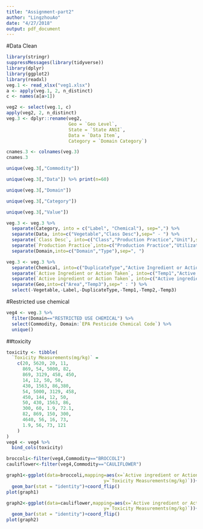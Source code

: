 ```yaml
---
title: "Assignment-part2"
author: "LingzhouAo"
date: "4/27/2018"
output: pdf_document
---
```

#Data Clean
```r
library(stringr)
suppressMessages(library(tidyverse))
library(dplyr)
library(ggplot2)
library(readxl)
veg.1 <- read_xlsx("veg1.xlsx")
a <- apply(veg.1, 2, n_distinct)
c <- names(a[a>1])

veg2 <- select(veg.1, c)
apply(veg2, 2, n_distinct)
veg.3 <- dplyr::rename(veg2, 
                       Geo = `Geo Level`, 
                       State = `State ANSI`,
                       Data = `Data Item`,
                       Category = `Domain Category`)

cnames.3 <- colnames(veg.3)
cnames.3

unique(veg.3[,"Commodity"])

unique(veg.3[,"Data"]) %>% print(n=60)

unique(veg.3[,"Domain"])

unique(veg.3[,"Category"])

unique(veg.3[,"Value"])

veg.3 <- veg.3 %>%
  separate(Category, into = c("Label", "Chemical"), sep=",") %>%
  separate(Data, into=c("Vegetable","Class Desc"),sep=" - ") %>%
  separate(`Class Desc`, into=c("Class","Production Practice","Unit"),sep=",") %>%
  separate(`Production Practice`,into=c("Production Practice","Utilization Practice","Statistic Category"),sep=" / ") %>%
  separate(Domain,into=c("Domain","Type"),sep=", ") 

veg.3 <- veg.3 %>%
  separate(Chemical, into=c("DuplicateType","Active Ingredient or Action Taken"),sep=": ") %>%
  separate(`Active Ingredient or Action Taken`, into=c("Temp1","Active ingredient or Action Taken","Temp2"),sep=c(1,-2)) %>%
  separate(`Active ingredient or Action Taken`, into=c("Active ingredient or Action Taken","EPA Pesticide Chemical Code"),sep="=") %>%
  separate(Geo,into=c("Area","Temp3"),sep=" : ") %>%
  select(-Vegetable,-Label,-DuplicateType,-Temp1,-Temp2,-Temp3)
```

#Restricted use chemical
```r
veg4 <- veg.3 %>%
  filter(Domain=="RESTRICTED USE CHEMICAL") %>%
  select(Commodity, Domain:`EPA Pesticide Chemical Code`) %>%
  unique()
```

##toxicity

```r
toxicity <- tibble(
  `Toxicity Measurements(mg/kg)` =
    c(20, 5620, 20, 11,
      869, 54, 5000, 82,
      869, 3129, 458, 450,
      14, 12, 50, 50,
      430, 1563, 86,380,
      54, 5000, 3129, 458,
      450, 144, 12, 50,
      50, 430, 1563, 86,
      300, 60, 1.9, 72.1,
      82, 869, 150, 300,
      4640, 56, 16, 73,
      1.9, 56, 73, 121
    )
)
veg4 <- veg4 %>%
  bind_cols(toxicity)

broccoli<-filter(veg4,Commodity=="BROCCOLI")
cauliflower<-filter(veg4,Commodity=="CAULIFLOWER")

```


```r
graph1<-ggplot(data=broccoli,mapping=aes(x=`Active ingredient or Action Taken`,
                                    y=`Toxicity Measurements(mg/kg)`))+labs(title = "Broccoli")+
  geom_bar(stat = "identity")+coord_flip()
plot(graph1)
```

```r
graph2<-ggplot(data=cauliflower,mapping=aes(x=`Active ingredient or Action Taken`,
                                    y=`Toxicity Measurements(mg/kg)`))+labs(title = "Cauliflower")+
  geom_bar(stat = "identity")+coord_flip()
plot(graph2)
```

